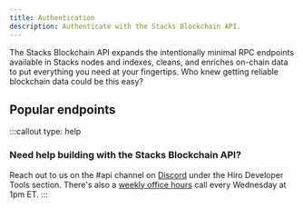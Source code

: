 ```yaml
---
title: Authentication
description: Authenticate with the Stacks Blockchain API.
---
```



The Stacks Blockchain API expands the intentionally minimal RPC endpoints available in Stacks nodes and indexes, cleans, and enriches on-chain data to put everything you need at your fingertips. Who knew getting reliable blockchain data could be this easy?

## Popular endpoints


:::callout
type: help
### Need help building with the Stacks Blockchain API?
Reach out to us on the <span className="font-bold">#api</span> channel on [Discord](https://stacks.chat/) under the Hiro Developer Tools section. There's also a [weekly office hours](https://www.addevent.com/event/kI22007085) call every Wednesday at 1pm ET.
:::


